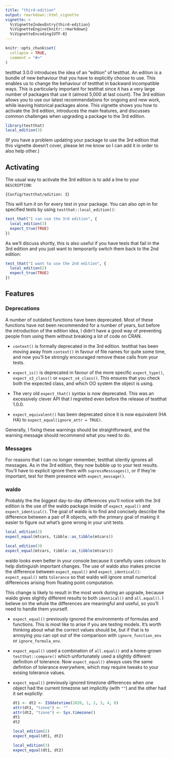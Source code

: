 ```yaml
---
title: "third-edition"
output: rmarkdown::html_vignette
vignette: >
  %\VignetteIndexEntry{third-edition}
  %\VignetteEngine{knitr::rmarkdown}
  %\VignetteEncoding{UTF-8}
---
```


```r
knitr::opts_chunk$set(
  collapse = TRUE,
  comment = "#>"
)
```

testthat 3.0.0 introduces the idea of an "edition" of testthat. An edition is a bundle of new behaviour that you have to explicitly choose to use. This enables us to change the behaviour of testthat in backward incompatible ways. This is particularly important for testthat since it has a very large number of packages that use it (almost 5,000 at last count). The 3rd edition allows you to use our latest recommendations for ongoing and new work, while leaving historical packages alone. This vignette shows you how to activate the 3rd edition, introduces the main features, and discusses common challenges when upgrading a package to the 3rd edition.

```r
library(testthat)
local_edition(3)
```

(If you have a problem updating your package to use the 3rd edition that this vignette doesn't cover, please let me know so I can add it in order to also help other.)

## Activating

The usual way to activate the 3rd edition is to add a line to your `DESCRIPTION`:

`{Config/testthat/edition: 3}`

This will turn it on for every test in your package. You can also opt-in for specified tests by using `testthat::local_edition()`:

```r
test_that("I can use the 3rd edition", {
  local_edition(3)
  expect_true(TRUE)
})
```

As we'll discuss shortly, this is also useful if you have tests that fail in the 3rd edition and you just want to temporarily switch them back to the 2nd edition:

```r
test_that("I want to use the 2nd edition", {
  local_edition(2)
  expect_true(TRUE)
})
```

## Features

### Deprecations

A number of outdated functions have been deprecated. Most of these functions have not been recommended for a number of years, but before the introduction of the edition idea, I didn't have a good way of preventing people from using them without breaking a lot of code on CRAN.

-   `context()` is formally deprecated in the 3rd edition. testthat has been moving away from `context()` in favour of file names for quite some time, and now you'll be strongly encouraged remove these calls from your tests.

-   `expect_is()` is deprecated in favour of the more specific `expect_type()`, `expect_s3_class()` or `expect_s4_class()`. This ensures that you check both the expected class, and which OO system the object is using.

-   The very old `expect_that()` syntax is now deprecated. This was an excessively clever API that I regretted even before the release of testthat 1.0.0.

-   `expect_equivalent()` has been deprecated since it is now equivalent (HA HA) to `expect_equal(ignore_attr = TRUE)`.

Generally, I fixing these warnings should be straightforward, and the warning message should recommend what you need to do.

### Messages

For reasons that I can no longer remember, testthat silently ignores all messages. As in the 3rd edition, they now bubble up to your test results. You'll have to explicit ignore them with `supressMesssages()`, or if they're important, test for them presence with `expect_message()`.

### waldo

Probably the the biggest day-to-day differences you'll notice with the 3rd edition is the use of the waldo package inside of `expect_equal()` and `expect_identical()`. The goal of waldo is to find and concisely describe the difference between a pair of R objects, with the primary goal of making it easier to figure out what's gone wrong in your unit tests.

```r
local_edition(2)
expect_equal(mtcars, tibble::as_tibble(mtcars))

local_edition(3)
expect_equal(mtcars, tibble::as_tibble(mtcars))
```

waldo looks even better in your console because it carefully uses colours to help distinguish important changes. The use of waldo also makes precise the difference between `expect_equal()` and `expect_identical()`: `expect_equal()` sets `tolerance` so that waldo will ignore small numerical differences arising from floating point computation.

This change is likely to result in the most work during an upgrade, because waldo gives slightly different results to both `identical()` and `all.equal()`. I believe on the whole the differences are meaningful and useful, so you'll need to handle them yourself.

-   `expect_equal()` previously ignored the environments of formulas and functions. This is most like to arise if you are testing models. It's worth thinking about what the correct values should be, but if that is to annoying you can opt out of the comparison with `ignore_function_env` or `ignore_formula_env`.

-   `expect_equal()` used a combination of `all.equal()` and a home-grown `testthat::compare()` which unfortunately used a slightly different definition of tolerance. Now `expect_equal()` always uses the same defintion of tolerance everywhere, which may require tweaks to your exising tolerance values.

-   `expect_equal()` previously ignored timezone differences when one object had the current timezone set implicitly (with `""`) and the other had it set explictly:

    ```r
    dt1 <- dt2 <- ISOdatetime(2020, 1, 2, 3, 4, 0)
    attr(dt1, "tzone") <- ""
    attr(dt2, "tzone") <- Sys.timezone()
    dt1
    dt2

    local_edition(2)
    expect_equal(dt1, dt2)

    local_edition(3)
    expect_equal(dt1, dt2)
    ```
